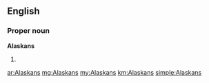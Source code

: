==English==

===Proper noun===
'''Alaskans'''

# {{plural of|Alaskan}}

[[ar:Alaskans]]
[[mg:Alaskans]]
[[my:Alaskans]]
[[km:Alaskans]]
[[simple:Alaskans]]